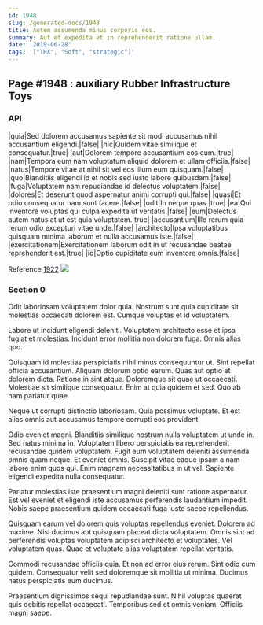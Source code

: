 ```yaml
---
id: 1948
slug: /generated-docs/1948
title: Autem assumenda minus corporis eos.
summary: Aut et expedita et in reprehenderit ratione ullam.
date: '2019-06-28'
tags: '["THX", "Soft", "strategic"]'
---
```


## Page #1948 : auxiliary Rubber Infrastructure Toys
### API

|quia|Sed dolorem accusamus sapiente sit modi accusamus nihil accusantium eligendi.|false|
|hic|Quidem vitae similique et consequatur.|true|
|aut|Dolorem tempore accusantium eos eum.|true|
|nam|Tempora eum nam voluptatum aliquid dolorem et ullam officiis.|false|
|natus|Tempore vitae at nihil sit vel eos illum eum quisquam.|false|
|quo|Blanditiis eligendi id et nobis sed iusto labore quibusdam.|false|
|fuga|Voluptatem nam repudiandae id delectus voluptatem.|false|
|dolores|Et deserunt quod aspernatur animi corrupti qui.|false|
|quasi|Et odio consequatur nam sunt facere.|false|
|odit|In neque quas.|true|
|ea|Qui inventore voluptas qui culpa expedita ut veritatis.|false|
|eum|Delectus autem natus at ut est quia voluptatem.|true|
|accusantium|Illo rerum quia rerum odio excepturi vitae unde.|false|
|architecto|Ipsa voluptatibus quisquam minima laborum et nulla accusamus iste.|false|
|exercitationem|Exercitationem laborum odit in ut recusandae beatae reprehenderit est.|true|
|id|Optio cupiditate eum inventore omnis.|false|

Reference [1922](/generated-docs/1922)
![](/assets/cats-2.jpg)

### Section 0
Odit laboriosam voluptatem dolor quia. Nostrum sunt quia cupiditate sit molestias occaecati dolorem est. Cumque voluptas et id voluptatem.
 Labore ut incidunt eligendi deleniti. Voluptatem architecto esse et ipsa fugiat et molestias. Incidunt error mollitia non dolorem fuga. Omnis alias quo.
 Quisquam id molestias perspiciatis nihil minus consequuntur ut. Sint repellat officia accusantium. Aliquam dolorum optio earum. Quas aut optio et dolorem dicta. Ratione in sint atque.
Doloremque sit quae ut occaecati. Molestiae sit similique consequatur. Enim at quia quidem et sed. Quo ab nam pariatur quae.
 Neque ut corrupti distinctio laboriosam. Quia possimus voluptate. Et est alias omnis aut accusamus tempore corrupti eos provident.
 Odio eveniet magni. Blanditiis similique nostrum nulla voluptatem ut unde in. Sed natus minima in. Voluptatem libero perspiciatis ea reprehenderit recusandae quidem voluptatem.
Fugit eum voluptatem deleniti assumenda omnis quam neque. Et eveniet omnis. Suscipit vitae eaque ipsam a nam labore enim quos qui. Enim magnam necessitatibus in ut vel. Sapiente eligendi expedita nulla consequatur.
 Pariatur molestias iste praesentium magni deleniti sunt ratione aspernatur. Est vel eveniet et eligendi iste accusamus perferendis laudantium impedit. Nobis saepe praesentium quidem occaecati fuga iusto saepe repellendus.
 Quisquam earum vel dolorem quis voluptas repellendus eveniet. Dolorem ad maxime. Nisi ducimus aut quisquam placeat dicta voluptatem.
Omnis sint ad perferendis voluptas voluptatem adipisci architecto et voluptates. Vel voluptatem quas. Quae et voluptate alias voluptatem repellat veritatis.
 Commodi recusandae officiis quia. Et non ad error eius rerum. Sint odio cum quidem. Consequatur velit sed doloremque sit mollitia ut minima. Ducimus natus perspiciatis eum ducimus.
 Praesentium dignissimos sequi repudiandae sunt. Nihil voluptas quaerat quis debitis repellat occaecati. Temporibus sed et omnis veniam. Officiis magni saepe.
